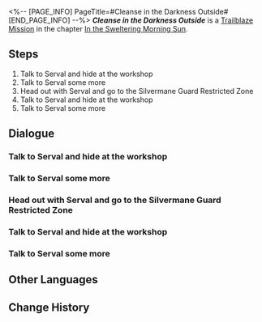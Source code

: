 <%-- [PAGE_INFO]
PageTitle=#Cleanse in the Darkness Outside#
[END_PAGE_INFO] --%>
{{Stub|Dialogue, characters, and location(s)}}
{{Mission Infobox
|id            = 1011002
|title         = 
|image         = Mission Cleanse in the Darkness Outside.png
|type          = Trailblaze
|event_name    = 
|chapter       = In the Sweltering Morning Sun
|requirements  = [[Trailblaze Mission]] ''[[Cleanse in the Darkness Outside]]'' completed
|summary       = <!--official mission summary from Fate's Atlas-->
|characters    = <!--characters that appear in this mission-->
|startLocation = <!--location as it intially appears on the mission screen-->
|world         = <!--i.e. Penacony-->
|area          = <!--i.e. A Child's Dream-->
|prev          = 
|next          = Unattainable Idol
|exp           = 300
|credits       = 8000
|stellarJade   = 
|other         = {{Card List|Condensed Aether*3|delim=;}}
}}
'''''Cleanse in the Darkness Outside''''' is a [[Trailblaze Mission]] in the chapter [[In the Sweltering Morning Sun]].

==Steps==
# Talk to Serval and hide at the workshop
# Talk to Serval some more
# Head out with Serval and go to the Silvermane Guard Restricted Zone
# Talk to Serval and hide at the workshop
# Talk to Serval some more

<!--
==Gameplay Notes==

--><!--
==Trial Character==

-->
==Dialogue==
{{Stub Dialogue}}
{{Dialogue Start}}
:{{tx}}
{{Dialogue End}}

===Talk to Serval and hide at the workshop===
{{Mission Description|type=trailblaze|location=<!--to be added-->|update|The Supreme Guardian Cocolia has her Silvermane Guards lined up on both sides of the road to welcome you and your companions back to the Overworld. Such a grand reception can only come from a worthy ruler.<br />The Guards, however, are not so keen on the idea of putting up a show. To complete their task as soon as possible, they'd rather see you hogtied and thrown into the Qlipoth Fort.<br />You and your company are now talk of the town... Maybe you should listen to Dan Heng and go to the workshop to avoid unnecessary attention.}}
{{Dialogue Start}}
:{{tx}}
{{Dialogue End}}

===Talk to Serval some more===
{{Mission Description|type=trailblaze|location=<!--to be added-->|update|The Supreme Guardian Cocolia has her Silvermane Guards lined up on both sides of the road to welcome you and your companions back to the Overworld. Such a grand reception can only come from a worthy ruler.<br />The Guards, however, are not so keen on the idea of putting up a show. To complete their task as soon as possible, they'd rather see you hogtied and thrown into the Qlipoth Fort. <br />Although you've managed to hide in the workshop, Dan Heng seems to have his guard up against the noble girl with complex relations with the Supreme Guardian.<br />It'd be best to talk with Serval first and see what you can find out about her.}}
{{Dialogue Start}}
:{{tx}}
{{Dialogue End}}

===Head out with Serval and go to the Silvermane Guard Restricted Zone===
{{Mission Description|type=trailblaze|location=<!--to be added-->|update|Luckily, Dan Heng's suspicions seem to be unfounded: Serval quickly sides with you and even provides a great deal of valuable information.<br />You are safe for the time being but will soon be waist-deep in danger again... This time, the destination is a place with the most Silvermane Guards in all of Belobog &mdash; the Fragmentum Frontline.<br />No risk, no reward, as they say. If you want to truly dismantle the crisis in front of you, being exposed to danger seems inevitable.}}
{{Dialogue Start}}
:{{tx}}
{{Dialogue End}}

===Talk to Serval and hide at the workshop===
{{Mission Description|type=trailblaze|location=<!--to be added-->|update|The Supreme Guardian Cocolia has her Silvermane Guards lined up on both sides of the road to welcome you and your companions back to the Overworld. Such a grand reception can only come from a worthy ruler.<br />The Guards, however, are not so keen on the idea of putting up a show. To complete their task as soon as possible, they'd rather see you hogtied and thrown into the Qlipoth Fort.<br />You and your company are now talk of the town... Maybe you should listen to Dan Heng and go to the workshop to avoid unnecessary attention.}}
{{Dialogue Start}}
:{{tx}}
{{Dialogue End}}

===Talk to Serval some more===
{{Mission Description|type=trailblaze|location=<!--to be added-->|update|The Supreme Guardian Cocolia has her Silvermane Guards lined up on both sides of the road to welcome you and your companions back to the Overworld. Such a grand reception can only come from a worthy ruler.<br />The Guards, however, are not so keen on the idea of putting up a show. To complete their task as soon as possible, they'd rather see you hogtied and thrown into the Qlipoth Fort. <br />Although you've managed to hide in the workshop, Dan Heng seems to have his guard up against the noble girl with complex relations with the Supreme Guardian.<br />It'd be best to talk with Serval first and see what you can find out about her.}}
{{Dialogue Start}}
:{{tx}}
{{Dialogue End}}

==Other Languages==
{{Other Languages
|en   = Cleanse in the Darkness Outside
|zhs  = 在屋外的黑暗中洗涤
|zht  = 在屋外的黑暗中洗滌
|ja   = 屋外の闇の中で
|ko   = 옥외의 어둠 속 세척
|es   = Purificación en la oscuridad externa
|fr   = Raser les murs
|ru   = Очистка внешней тьмы
|th   = ชะล้างท่ามกลางความมืดภายนอก
|vi   = Gột Rửa Trong Bóng Tối Bên Ngoài
|de   = Reinigung in der Dunkelheit da draußen
|id   = Pencucian di Luar Kegelapan
|pt   = Limpeza na Escuridão Lá Fora
}}

==Change History==
{{Change History|1.0}}
